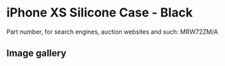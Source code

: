 
# iPhone XS Silicone Case - Black

Part number, for search engines, auction websites and such: MRW72ZM/A

## Image gallery

<div style={{ width: "768px" }}>
  <GalleryComponent
    images={[
      {
        original: "/everysource/MRW72.png",
        thumbnail: "/everypreview/MRW72.png",
      },
      {
        original: "/everysource/MRW72_AV1_GOLD.png",
        thumbnail: "/everypreview/MRW72_AV1_GOLD.png",
      },
      {
        original: "/everysource/MRW72_AV1_SILVER.png",
        thumbnail: "/everypreview/MRW72_AV1_SILVER.png",
      },
      {
        original: "/everysource/MRW72_AV1_SPACE_GRAY.png",
        thumbnail: "/everypreview/MRW72_AV1_SPACE_GRAY.png",
      },
      {
        original: "/everysource/MRW72_AV2.png",
        thumbnail: "/everypreview/MRW72_AV2.png",
      }
    ]}
  />
</div>